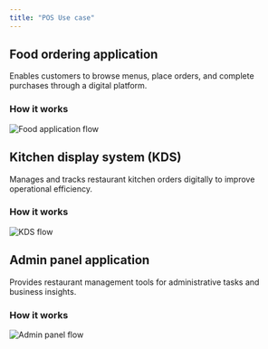 ```yaml
---
title: "POS Use case"
---
```


## Food ordering application

Enables customers to browse menus, place orders, and complete purchases through a digital platform.

### **How it works**

![Food application flow](../../static/images/food-app.svg)

  ## Kitchen display system (KDS)

Manages and tracks restaurant kitchen orders digitally to improve operational efficiency.

### How it works

![KDS flow](../../static/images/KDS.svg)

## Admin panel application

Provides restaurant management tools for administrative tasks and business insights.

### How it works

![Admin panel flow](../../static/images/admin-panel.svg)